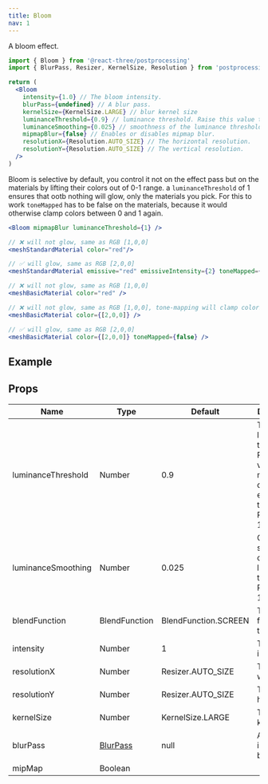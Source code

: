 ```yaml
---
title: Bloom
nav: 1
---
```


A bloom effect.

```jsx
import { Bloom } from '@react-three/postprocessing'
import { BlurPass, Resizer, KernelSize, Resolution } from 'postprocessing'

return (
  <Bloom
    intensity={1.0} // The bloom intensity.
    blurPass={undefined} // A blur pass.
    kernelSize={KernelSize.LARGE} // blur kernel size
    luminanceThreshold={0.9} // luminance threshold. Raise this value to mask out darker elements in the scene.
    luminanceSmoothing={0.025} // smoothness of the luminance threshold. Range is [0, 1]
    mipmapBlur={false} // Enables or disables mipmap blur.
    resolutionX={Resolution.AUTO_SIZE} // The horizontal resolution.
    resolutionY={Resolution.AUTO_SIZE} // The vertical resolution.
  />
)
```

Bloom is selective by default, you control it not on the effect pass but on the
materials by lifting their colors out of 0-1 range. a `luminanceThreshold` of 1
ensures that ootb nothing will glow, only the materials you pick. For this to
work `toneMapped` has to be false on the materials, because it would otherwise
clamp colors between 0 and 1 again.

```jsx
<Bloom mipmapBlur luminanceThreshold={1} />

// ❌ will not glow, same as RGB [1,0,0]
<meshStandardMaterial color="red"/>

// ✅ will glow, same as RGB [2,0,0]
<meshStandardMaterial emissive="red" emissiveIntensity={2} toneMapped={false} />

// ❌ will not glow, same as RGB [1,0,0]
<meshBasicMaterial color="red" />

// ❌ will not glow, same as RGB [1,0,0], tone-mapping will clamp colors between 0 and 1
<meshBasicMaterial color={[2,0,0]} />

// ✅ will glow, same as RGB [2,0,0]
<meshBasicMaterial color={[2,0,0]} toneMapped={false} />
```

## Example

<Codesandbox id="r9ujf" />

## Props

| Name               | Type                                                                                                         | Default              | Description                                                                                          |
| ------------------ | ------------------------------------------------------------------------------------------------------------ | -------------------- | ---------------------------------------------------------------------------------------------------- |
| luminanceThreshold | Number                                                                                                       | 0.9                  | The luminance threshold. Raise this value to mask out darker elements in the scene. Range is [0, 1]. |
| luminanceSmoothing | Number                                                                                                       | 0.025                | Controls the smoothness of the luminance threshold. Range is [0, 1].                                 |
| blendFunction      | BlendFunction                                                                                                | BlendFunction.SCREEN | The blend function of this effect.                                                                   |
| intensity          | Number                                                                                                       | 1                    | The intensity.                                                                                       |
| resolutionX        | Number                                                                                                       | Resizer.AUTO_SIZE    | The render width.                                                                                    |
| resolutionY        | Number                                                                                                       | Resizer.AUTO_SIZE    | The render height.                                                                                   |
| kernelSize         | Number                                                                                                       | KernelSize.LARGE     | The blur kernel size.                                                                                |
| blurPass           | [BlurPass](https://vanruesc.github.io/postprocessing/public/docs/class/src/passes/BlurPass.js~BlurPass.html) | null                 | An efficient, incremental blur pass.                                                                 |
| mipMap             | Boolean                                                                                                      |
